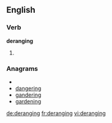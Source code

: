 
==English==

===Verb===
'''deranging'''

# {{present participle of|[[derange]]}}

===Anagrams===
* {{alphagram|adegginnr}}
* [[dangering#English|dangering]]
* [[gandering#English|gandering]]
* [[gardening#English|gardening]]


[[de:deranging]]
[[fr:deranging]]
[[vi:deranging]]